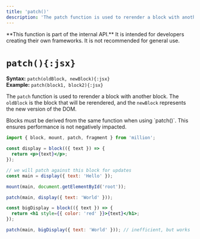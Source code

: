 ```yaml
---
title: 'patch()'
description: 'The patch function is used to rerender a block with another block.'
---
```



<Callout type="warning">
  **This function is part of the internal API.** It is intended for developers
  creating their own frameworks. It is not recommended for general use.
</Callout>

<br />

# `patch(){:jsx}`

**Syntax:** `patch(oldBlock, newBlock){:jsx}`\
**Example:** `patch(block1, block2){:jsx}`

The `patch` function is used to rerender a block with another block. The `oldBlock` is the block that will be rerendered, and the `newBlock` represents the new version of the DOM.

<Callout>
  Blocks must be derived from the same function when using `patch()`. This
  ensures performance is not negatively impacted.
</Callout>

```jsx
import { block, mount, patch, fragment } from 'million';

const display = block(({ text }) => {
  return <p>{text}</p>;
});

// we will patch against this block for updates
const main = display({ text: 'Hello' });

mount(main, document.getElementById('root'));

patch(main, display({ text: 'World' }));

const bigDisplay = block(({ text }) => {
  return <h1 style={{ color: 'red' }}>{text}</h1>;
});

patch(main, bigDisplay({ text: 'World' })); // inefficient, but works
```

